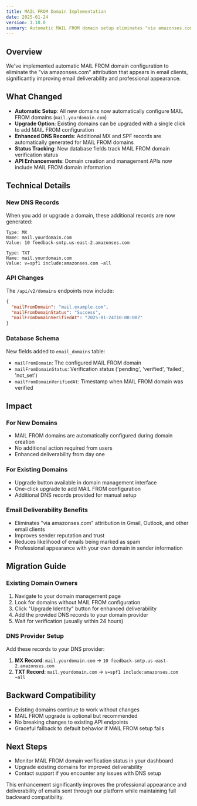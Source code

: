 ```yaml
---
title: MAIL FROM Domain Implementation
date: 2025-01-24
version: 1.10.0
summary: Automatic MAIL FROM domain setup eliminates "via amazonses.com" attribution for enhanced email deliverability
---
```


## Overview
We've implemented automatic MAIL FROM domain configuration to eliminate the "via amazonses.com" attribution that appears in email clients, significantly improving email deliverability and professional appearance.

## What Changed
- **Automatic Setup**: All new domains now automatically configure MAIL FROM domains (`mail.yourdomain.com`)
- **Upgrade Option**: Existing domains can be upgraded with a single click to add MAIL FROM configuration
- **Enhanced DNS Records**: Additional MX and SPF records are automatically generated for MAIL FROM domains
- **Status Tracking**: New database fields track MAIL FROM domain verification status
- **API Enhancements**: Domain creation and management APIs now include MAIL FROM domain information

## Technical Details

### New DNS Records
When you add or upgrade a domain, these additional records are now generated:
```
Type: MX
Name: mail.yourdomain.com
Value: 10 feedback-smtp.us-east-2.amazonses.com

Type: TXT
Name: mail.yourdomain.com
Value: v=spf1 include:amazonses.com ~all
```

### API Changes
The `/api/v2/domains` endpoints now include:
```json
{
  "mailFromDomain": "mail.example.com",
  "mailFromDomainStatus": "Success",
  "mailFromDomainVerifiedAt": "2025-01-24T10:00:00Z"
}
```

### Database Schema
New fields added to `email_domains` table:
- `mailFromDomain`: The configured MAIL FROM domain
- `mailFromDomainStatus`: Verification status ('pending', 'verified', 'failed', 'not_set')
- `mailFromDomainVerifiedAt`: Timestamp when MAIL FROM domain was verified

## Impact

### For New Domains
- MAIL FROM domains are automatically configured during domain creation
- No additional action required from users
- Enhanced deliverability from day one

### For Existing Domains
- Upgrade button available in domain management interface
- One-click upgrade to add MAIL FROM configuration
- Additional DNS records provided for manual setup

### Email Deliverability Benefits
- Eliminates "via amazonses.com" attribution in Gmail, Outlook, and other email clients
- Improves sender reputation and trust
- Reduces likelihood of emails being marked as spam
- Professional appearance with your own domain in sender information

## Migration Guide

### Existing Domain Owners
1. Navigate to your domain management page
2. Look for domains without MAIL FROM configuration
3. Click "Upgrade Identity" button for enhanced deliverability
4. Add the provided DNS records to your domain provider
5. Wait for verification (usually within 24 hours)

### DNS Provider Setup
Add these records to your DNS provider:
1. **MX Record**: `mail.yourdomain.com` → `10 feedback-smtp.us-east-2.amazonses.com`
2. **TXT Record**: `mail.yourdomain.com` → `v=spf1 include:amazonses.com ~all`

## Backward Compatibility
- Existing domains continue to work without changes
- MAIL FROM upgrade is optional but recommended
- No breaking changes to existing API endpoints
- Graceful fallback to default behavior if MAIL FROM setup fails

## Next Steps
- Monitor MAIL FROM domain verification status in your dashboard
- Upgrade existing domains for improved deliverability
- Contact support if you encounter any issues with DNS setup

This enhancement significantly improves the professional appearance and deliverability of emails sent through our platform while maintaining full backward compatibility.